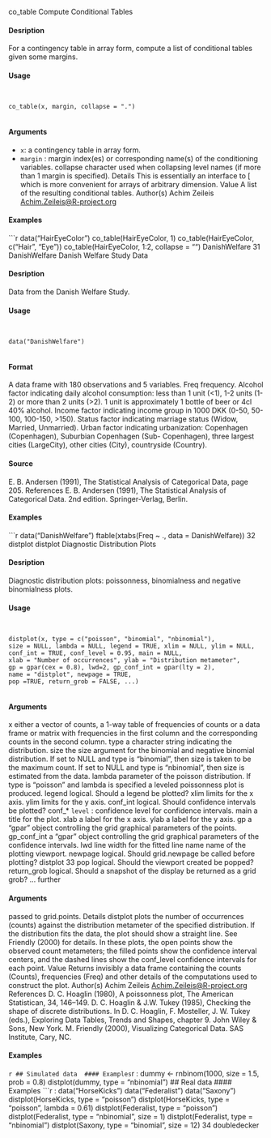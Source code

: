 
co_table Compute Conditional Tables

#### Desription

For a contingency table in array form, compute a list of conditional tables given some margins.

#### Usage
<pre><code>

co_table(x, margin, collapse = ".")

</code></pre>
#### Arguments

* ``x``: a contingency table in array form.
* `` margin`` :  margin index(es) or corresponding name(s) of the conditioning variables.
collapse character used when collapsing level names (if more than 1 margin is specified).
Details
This is essentially an interface to [ which is more convenient for arrays of arbitrary dimension.
Value
A list of the resulting conditional tables.
Author(s)
Achim Zeileis <Achim.Zeileis@R-project.org>

#### Examples
```r

data("HairEyeColor")
co_table(HairEyeColor, 1)
co_table(HairEyeColor, c("Hair", "Eye"))
co_table(HairEyeColor, 1:2, collapse = "")
DanishWelfare 31
DanishWelfare Danish Welfare Study Data

#### Desription

Data from the Danish Welfare Study.

#### Usage
<pre><code>

data("DanishWelfare")

</code></pre>
#### Format 

A data frame with 180 observations and 5 variables.
Freq frequency.
Alcohol factor indicating daily alcohol consumption: less than 1 unit (<1), 1-2 units (1-2) or more
than 2 units (>2). 1 unit is approximately 1 bottle of beer or 4cl 40% alcohol.
Income factor indicating income group in 1000 DKK (0-50, 50-100, 100-150, >150).
Status factor indicating marriage status (Widow, Married, Unmarried).
Urban factor indicating urbanization: Copenhagen (Copenhagen), Suburbian Copenhagen (Sub-
Copenhagen), three largest cities (LargeCity), other cities (City), countryside (Country).

#### Source
E. B. Andersen (1991), The Statistical Analysis of Categorical Data, page 205.
References
E. B. Andersen (1991), The Statistical Analysis of Categorical Data. 2nd edition. Springer-Verlag,
Berlin.

#### Examples
```r

data("DanishWelfare")
ftable(xtabs(Freq ~ ., data = DanishWelfare))
32 distplot
distplot Diagnostic Distribution Plots

#### Desription

Diagnostic distribution plots: poissonness, binomialness and negative binomialness plots.

#### Usage
<pre><code>

distplot(x, type = c("poisson", "binomial", "nbinomial"),
size = NULL, lambda = NULL, legend = TRUE, xlim = NULL, ylim = NULL,
conf_int = TRUE, conf_level = 0.95, main = NULL,
xlab = "Number of occurrences", ylab = "Distribution metameter",
gp = gpar(cex = 0.8), lwd=2, gp_conf_int = gpar(lty = 2),
name = "distplot", newpage = TRUE,
pop =TRUE, return_grob = FALSE, ...)

</code></pre>
#### Arguments

x either a vector of counts, a 1-way table of frequencies of counts or a data frame
or matrix with frequencies in the first column and the corresponding counts in
the second column.
type a character string indicating the distribution.
size the size argument for the binomial and negative binomial distribution. If set to
NULL and type is "binomial", then size is taken to be the maximum count. If
set to NULL and type is "nbinomial", then size is estimated from the data.
lambda parameter of the poisson distribution. If type is "poisson" and lambda is specified
a leveled poissonness plot is produced.
legend logical. Should a legend be plotted?
xlim limits for the x axis.
ylim limits for the y axis.
conf_int logical. Should confidence intervals be plotted?
conf_* `` level`` : confidence level for confidence intervals.
main a title for the plot.
xlab a label for the x axis.
ylab a label for the y axis.
gp a "gpar" object controlling the grid graphical parameters of the points.
gp_conf_int a "gpar" object controlling the grid graphical parameters of the confidence intervals.
lwd line width for the fitted line
name name of the plotting viewport.
newpage logical. Should grid.newpage be called before plotting?
distplot 33
pop logical. Should the viewport created be popped?
return_grob logical. Should a snapshot of the display be returned as a grid grob?
... further 
</code></pre>
#### Arguments
 passed to grid.points.
Details
distplot plots the number of occurrences (counts) against the distribution metameter of the specified
distribution. If the distribution fits the data, the plot should show a straight line. See Friendly
(2000) for details.
In these plots, the open points show the observed count metameters; the filled points show the
confidence interval centers, and the dashed lines show the conf_level confidence intervals for
each point.
Value
Returns invisibly a data frame containing the counts (Counts), frequencies (Freq) and other details
of the computations used to construct the plot.
Author(s)
Achim Zeileis <Achim.Zeileis@R-project.org>
References
D. C. Hoaglin (1980), A poissonness plot, The American Statistican, 34, 146–149.
D. C. Hoaglin & J.W. Tukey (1985), Checking the shape of discrete distributions. In D. C. Hoaglin,
F. Mosteller, J. W. Tukey (eds.), Exploring Data Tables, Trends and Shapes, chapter 9. John Wiley
& Sons, New York.
M. Friendly (2000), Visualizing Categorical Data. SAS Institute, Cary, NC.

#### Examples
```r

## Simulated data 
#### Examples
```r
:
dummy <- rnbinom(1000, size = 1.5, prob = 0.8)
distplot(dummy, type = "nbinomial")
## Real data 
#### Examples
```r
:
data("HorseKicks")
data("Federalist")
data("Saxony")
distplot(HorseKicks, type = "poisson")
distplot(HorseKicks, type = "poisson", lambda = 0.61)
distplot(Federalist, type = "poisson")
distplot(Federalist, type = "nbinomial", size = 1)
distplot(Federalist, type = "nbinomial")
distplot(Saxony, type = "binomial", size = 12)
34 doubledecker
